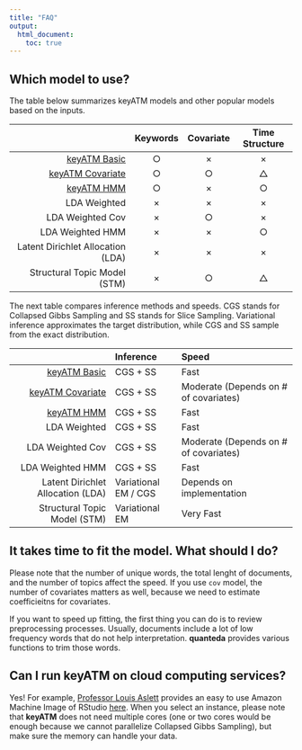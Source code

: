 ```yaml
---
title: "FAQ"
output: 
  html_document:
    toc: true
---
```



## Which model to use?

The table below summarizes keyATM models and other popular models based on the inputs.

|                                   | Keywords  | Covariate  | Time Structure |   
|----------------------------------:|:---------:|:----------:|:--------------:|
|[keyATM Basic](keyATM_base.html)  |     ○    |     ×     |        ×      |
|[keyATM Covariate](keyATM_cov.html)|     ○    |     ○     |        △      |
|    [keyATM HMM](keyATM_hmm.html)  |     ○    |     ×     |        ○      |
|            LDA Weighted           |     ×    |     ×     |        ×      |
|          LDA Weighted Cov         |     ×    |     ○     |        ×      |
|          LDA Weighted HMM         |     ×    |     ×     |        ○      |
| Latent Dirichlet Allocation (LDA) |     ×    |     ×     |        ×      |
|    Structural Topic Model (STM)   |     ×    |     ○     |        △      |


The next table compares inference methods and speeds. CGS stands for Collapsed Gibbs Sampling and SS stands for Slice Sampling. Variational inference approximates the target distribution, while CGS and SS sample from the exact distribution.

|                                   |        Inference      |                  Speed                 |
|----------------------------------:|:----------------------|:---------------------------------------|
|[keyATM Basic](keyATM_base.html)  |        CGS + SS       |                  Fast                  |
|[keyATM Covariate](keyATM_cov.html)|        CGS + SS       | Moderate  (Depends on # of covariates) |
|[keyATM HMM](keyATM_hmm.html)      |        CGS + SS       |                  Fast                  |
|            LDA Weighted           |        CGS + SS       |                  Fast                  |
|          LDA Weighted Cov         |        CGS + SS       |  Moderate (Depends on # of covariates) |
|          LDA Weighted HMM         |        CGS + SS       |                  Fast                  |
| Latent Dirichlet Allocation (LDA) |  Variational EM / CGS |        Depends on implementation       |
|    Structural Topic Model (STM)   |     Variational EM    |               Very Fast                |


## It takes time to fit the model. What should I do?
Please note that the number of unique words, the total lenght of documents, and the number of topics affect the speed. If you use `cov` model, the number of covariates matters as well, because we need to estimate coefficieitns for covariates.

If you want to speed up fitting, the first thing you can do is to review preprocessing processes. Usually, documents include a lot of low frequency words that do not help interpretation. **quanteda** provides various functions to trim those words.



## Can I run keyATM on cloud computing services?
Yes! For example, [Professor Louis Aslett](http://www.louisaslett.com/) provides an easy to use Amazon Machine Image of RStudio [here](http://www.louisaslett.com/RStudio_AMI/). When you select an instance, please note that **keyATM** does not need multiple cores (one or two cores would be enough because we cannot parallelize Collapsed Gibbs Sampling), but make sure the memory can handle your data.



